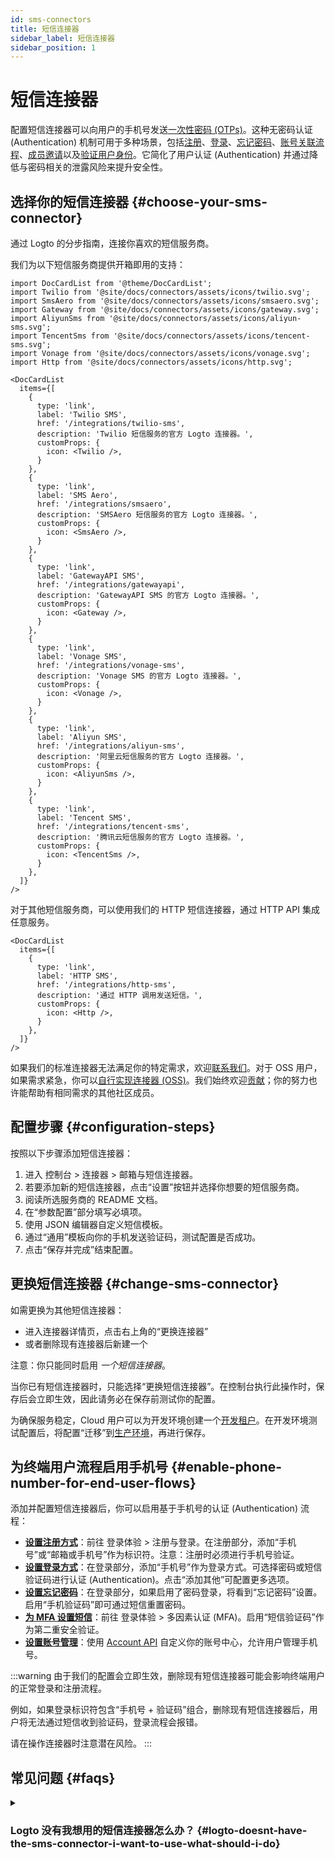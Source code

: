 ```yaml
---
id: sms-connectors
title: 短信连接器
sidebar_label: 短信连接器
sidebar_position: 1
---
```


# 短信连接器

配置短信连接器可以向用户的手机号发送[一次性密码 (OTPs)](https://auth.wiki/otp)。这种无密码认证 (Authentication) 机制可用于多种场景，包括[注册](/end-user-flows/sign-up-and-sign-in/sign-up)、[登录](/end-user-flows/sign-up-and-sign-in/sign-in)、[忘记密码](/end-user-flows/sign-up-and-sign-in/reset-password)、[账号关联流程](/end-user-flows/sign-up-and-sign-in/social-sign-in#account-linking)、[成员邀请](/end-user-flows/organization-experience/invite-organization-members)以及[验证用户身份](/end-user-flows/security-verification)。它简化了用户认证 (Authentication) 并通过降低与密码相关的泄露风险来提升安全性。

## 选择你的短信连接器 \{#choose-your-sms-connector}

通过 Logto 的分步指南，连接你喜欢的短信服务商。

我们为以下短信服务商提供开箱即用的支持：

```mdx-code-block
import DocCardList from '@theme/DocCardList';
import Twilio from '@site/docs/connectors/assets/icons/twilio.svg';
import SmsAero from '@site/docs/connectors/assets/icons/smsaero.svg';
import Gateway from '@site/docs/connectors/assets/icons/gateway.svg';
import AliyunSms from '@site/docs/connectors/assets/icons/aliyun-sms.svg';
import TencentSms from '@site/docs/connectors/assets/icons/tencent-sms.svg';
import Vonage from '@site/docs/connectors/assets/icons/vonage.svg';
import Http from '@site/docs/connectors/assets/icons/http.svg';

<DocCardList
  items={[
    {
      type: 'link',
      label: 'Twilio SMS',
      href: '/integrations/twilio-sms',
      description: 'Twilio 短信服务的官方 Logto 连接器。',
      customProps: {
        icon: <Twilio />,
      }
    },
    {
      type: 'link',
      label: 'SMS Aero',
      href: '/integrations/smsaero',
      description: 'SMSAero 短信服务的官方 Logto 连接器。',
      customProps: {
        icon: <SmsAero />,
      }
    },
    {
      type: 'link',
      label: 'GatewayAPI SMS',
      href: '/integrations/gatewayapi',
      description: 'GatewayAPI SMS 的官方 Logto 连接器。',
      customProps: {
        icon: <Gateway />,
      }
    },
    {
      type: 'link',
      label: 'Vonage SMS',
      href: '/integrations/vonage-sms',
      description: 'Vonage SMS 的官方 Logto 连接器。',
      customProps: {
        icon: <Vonage />,
      }
    },
    {
      type: 'link',
      label: 'Aliyun SMS',
      href: '/integrations/aliyun-sms',
      description: '阿里云短信服务的官方 Logto 连接器。',
      customProps: {
        icon: <AliyunSms />,
      }
    },
    {
      type: 'link',
      label: 'Tencent SMS',
      href: '/integrations/tencent-sms',
      description: '腾讯云短信服务的官方 Logto 连接器。',
      customProps: {
        icon: <TencentSms />,
      }
    },
  ]}
/>
```

对于其他短信服务商，可以使用我们的 HTTP 短信连接器，通过 HTTP API 集成任意服务。

```mdx-code-block
<DocCardList
  items={[
    {
      type: 'link',
      label: 'HTTP SMS',
      href: '/integrations/http-sms',
      description: '通过 HTTP 调用发送短信。',
      customProps: {
        icon: <Http />,
      }
    },
  ]}
/>
```

如果我们的标准连接器无法满足你的特定需求，欢迎[联系我们](https://feedback.logto.io/roadmap)。对于 OSS 用户，如果需求紧急，你可以[自行实现连接器 (OSS)](/logto-oss/develop-your-connector/implement-connectors#build-a-passwordless-connector)。我们始终欢迎[贡献](/logto-oss/contribution)；你的努力也许能帮助有相同需求的其他社区成员。

## 配置步骤 \{#configuration-steps}

按照以下步骤添加短信连接器：

1. 进入 <CloudLink to="/connectors/passwordless">控制台 > 连接器 > 邮箱与短信连接器</CloudLink>。
2. 若要添加新的短信连接器，点击“设置”按钮并选择你想要的短信服务商。
3. 阅读所选服务商的 README 文档。
4. 在“参数配置”部分填写必填项。
5. 使用 JSON 编辑器自定义短信模板。
6. 通过“通用”模板向你的手机发送验证码，测试配置是否成功。
7. 点击“保存并完成”结束配置。

## 更换短信连接器 \{#change-sms-connector}

如需更换为其他短信连接器：

- 进入连接器详情页，点击右上角的“更换连接器”
- 或者删除现有连接器后新建一个

注意：你只能同时启用 _一个短信连接器_。

当你已有短信连接器时，只能选择“更换短信连接器”。在控制台执行此操作时，保存后会立即生效，因此请务必在保存前测试你的配置。

为确保服务稳定，Cloud 用户可以为开发环境创建一个[开发租户](/logto-cloud/tenant-settings#development)。在开发环境测试配置后，将配置“迁移”到[生产环境](/logto-cloud/tenant-settings#production)，再进行保存。

## 为终端用户流程启用手机号 \{#enable-phone-number-for-end-user-flows}

添加并配置短信连接器后，你可以启用基于手机号的认证 (Authentication) 流程：

- [**设置注册方式**](/end-user-flows/sign-up-and-sign-in/sign-up)：前往 <CloudLink to="/sign-in-experience/sign-up-and-sign-in">登录体验 > 注册与登录</CloudLink>。在注册部分，添加“手机号”或“邮箱或手机号”作为标识符。注意：注册时必须进行手机号验证。
- [**设置登录方式**](/end-user-flows/sign-up-and-sign-in/sign-in)：在登录部分，添加“手机号”作为登录方式。可选择密码或短信验证码进行认证 (Authentication)。点击“添加其他”可配置更多选项。
- [**设置忘记密码**](/end-user-flows/sign-up-and-sign-in/reset-password)：在登录部分，如果启用了密码登录，将看到“忘记密码”设置。启用“手机验证码”即可通过短信重置密码。
- [**为 MFA 设置短信**](/end-user-flows/mfa/sms-mfa)：前往 <CloudLink to="/mfa">登录体验 > 多因素认证 (MFA)</CloudLink>。启用“短信验证码”作为第二重安全验证。
- [**设置账号管理**](/end-user-flows/account-settings/by-account-api#manage-phone)：使用 [Account API](/end-user-flows/account-settings/by-account-api) 自定义你的账号中心，允许用户管理手机号。

:::warning
由于我们的配置会立即生效，删除现有短信连接器可能会影响终端用户的正常登录和注册流程。

例如，如果登录标识符包含“手机号 + 验证码”组合，删除现有短信连接器后，用户将无法通过短信收到验证码，登录流程会报错。

请在操作连接器时注意潜在风险。
:::

## 常见问题 \{#faqs}

<details>
<summary>

### Logto 没有我想用的短信连接器怎么办？ \{#logto-doesnt-have-the-sms-connector-i-want-to-use-what-should-i-do}

</summary>

我们还在持续开发更多连接器。如果你有进一步的需求，请在 Discord 告诉我们，并在 [GitHub](https://github.com/logto-io/logto/issues) 提交功能请求。如果需要进一步帮助，也可以[通过邮件联系我们](mailto:contact@logto.io)。

对于开源版 Logto 用户，我们提供了易于扩展的连接器开发方式，允许你根据具体场景[自定义你的连接器](/logto-oss/develop-your-connector)。我们也欢迎你向 Logto 提交 pull request，让社区中的其他人也能受益于你的工作。

</details>
